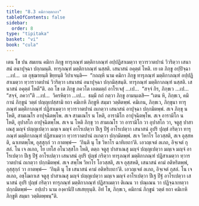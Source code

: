 ```yaml
---
title: "8.3 คมิกวตฺตกถา"
tableOfContents: false
sidebar:
  order: 8
type: "tipitaka"
basket: "vi"
book: "cula"
---
```



<DynamicBreadcrumb />

<Division number="360" book="cula">

<Paragraph number="1667" book="cula">
เตน โข ปน สมเยน คมิกา ภิกฺขู ทารุภณฺฑํ มตฺติกาภณฺฑํ อปฺปฏิสาเมตฺวา ทฺวารวาตปานํ วิวริตฺวา เสนาสนํ อนาปุจฺฉา ปกฺกมนฺติ. ทารุภณฺฑํ มตฺติกาภณฺฑํ นสฺสติ. เสนาสนํ อคุตฺตํ โหติ. เย เต ภิกฺขู อปฺปิจฺฉา …เป…  เต อุชฺฌายนฺติ ขิยฺยนฺติ วิปาเจนฺติ—  “กถญฺหิ นาม คมิกา ภิกฺขู ทารุภณฺฑํ มตฺติกาภณฺฑํ อปฺปฏิสาเมตฺวา ทฺวารวาตปานํ วิวริตฺวา เสนาสนํ อนาปุจฺฉา ปกฺกมิสฺสนฺติ. ทารุภณฺฑํ มตฺติกาภณฺฑํ นสฺสติ. เสนาสนํ อคุตฺตํ โหตี”ติ. อถ โข เต ภิกฺขู ภควโต เอตมตฺถํ อาโรเจสุํ …เป…  “สจฺจํ กิร, ภิกฺขเว …เป…  “สจฺจํ, ภควา”ติ …เป…  วิครหิตฺวา …เป…  ธมฺมึ กถํ กตฺวา ภิกฺขู อามนฺเตสิ—
</Paragraph>

</Division>
<Division number="361" book="cula">

<Paragraph number="1668" book="cula">
“เตน หิ, ภิกฺขเว, คมิกานํ ภิกฺขูนํ วตฺตํ ปญฺญเปสฺสามิ ยถา คมิเกหิ ภิกฺขูหิ สมฺมา วตฺติตพฺพํ. คมิเกน, ภิกฺขเว, ภิกฺขุนา ทารุภณฺฑํ มตฺติกาภณฺฑํ ปฏิสาเมตฺวา ทฺวารวาตปานํ ถเกตฺวา เสนาสนํ อาปุจฺฉา ปกฺกมิตพฺพํ. สเจ ภิกฺขุ น โหติ, สามเณโร อาปุจฺฉิตพฺโพ. สเจ สามเณโร น โหติ, อารามิโก อาปุจฺฉิตพฺโพ. สเจ อารามิโก น โหติ, อุปาสโก อาปุจฺฉิตพฺโพ. สเจ น โหติ ภิกฺขุ วา สามเณโร วา อารามิโก วา อุปาสโก วา, จตูสุ ปาสาเณสุ มญฺจํ ปญฺญเปตฺวา มญฺเจ มญฺจํ อาโรเปตฺวา ปีเฐ ปีฐํ อาโรเปตฺวา เสนาสนํ อุปริ ปุญฺชํ กริตฺวา ทารุภณฺฑํ มตฺติกาภณฺฑํ ปฏิสาเมตฺวา ทฺวารวาตปานํ ถเกตฺวา ปกฺกมิตพฺพํ. สเจ วิหาโร โอวสฺสติ, สเจ อุสฺสหติ, ฉาเทตพฺโพ, อุสฺสุกฺกํ วา กาตพฺพํ—  ‘กินฺติ นุ โข วิหาโร ฉาทิเยถา’ติ. เอวญฺเจตํ ลเภถ, อิจฺเจตํ กุสลํ. โน เจ ลเภถ, โย เทโส อโนวสฺสโก โหติ, ตตฺถ จตูสุ ปาสาเณสุ มญฺจํ ปญฺญเปตฺวา มญฺเจ มญฺจํ อาโรเปตฺวา ปีเฐ ปีฐํ อาโรเปตฺวา เสนาสนํ อุปริ ปุญฺชํ กริตฺวา ทารุภณฺฑํ มตฺติกาภณฺฑํ ปฏิสาเมตฺวา ทฺวารวาตปานํ ถเกตฺวา ปกฺกมิตพฺพํ. สเจ สพฺโพ วิหาโร โอวสฺสติ, สเจ อุสฺสหติ, เสนาสนํ คามํ อติหริตพฺพํ, อุสฺสุกฺกํ วา กาตพฺพํ—  ‘กินฺติ นุ โข เสนาสนํ คามํ อติหริเยถา’ติ. เอวญฺเจตํ ลเภถ, อิจฺเจตํ กุสลํ. โน เจ ลเภถ, อชฺโฌกาเส จตูสุ ปาสาเณสุ มญฺจํ ปญฺญเปตฺวา มญฺเจ มญฺจํ อาโรเปตฺวา ปีเฐ ปีฐํ อาโรเปตฺวา เสนาสนํ อุปริ ปุญฺชํ กริตฺวา ทารุภณฺฑํ มตฺติกาภณฺฑํ ปฏิสาเมตฺวา ติเณน วา ปณฺเณน วา ปฏิจฺฉาเทตฺวา ปกฺกมิตพฺพํ—  อปฺเปว นาม องฺคานิปิ เสเสยฺยุนฺติ. อิทํ โข, ภิกฺขเว, คมิกานํ ภิกฺขูนํ วตฺตํ ยถา คมิเกหิ ภิกฺขูหิ สมฺมา วตฺติตพฺพนฺ”ติ.
</Paragraph>
</Division>